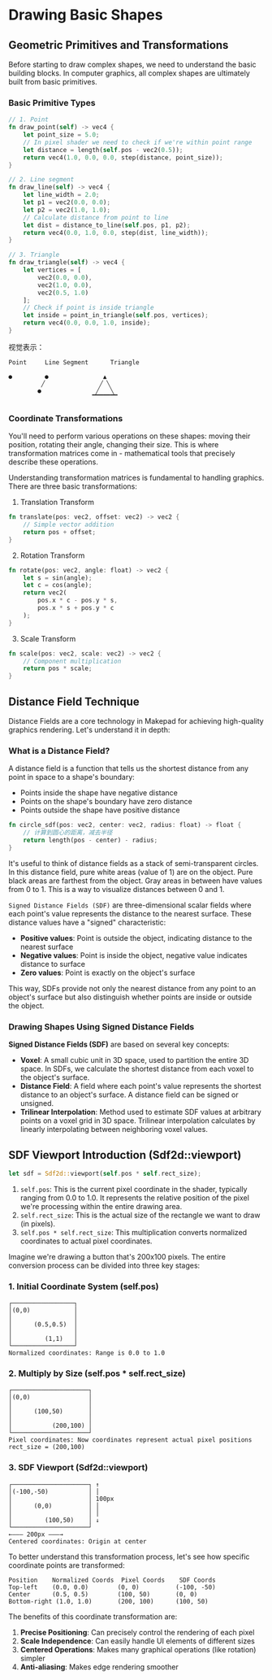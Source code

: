#  Drawing Basic Shapes

## Geometric Primitives and Transformations

Before starting to draw complex shapes, we need to understand the basic building blocks. In computer graphics, all complex shapes are ultimately built from basic primitives.

### Basic Primitive Types

```rust
// 1. Point
fn draw_point(self) -> vec4 {
    let point_size = 5.0;
    // In pixel shader we need to check if we're within point range
    let distance = length(self.pos - vec2(0.5));
    return vec4(1.0, 0.0, 0.0, step(distance, point_size));
}

// 2. Line segment
fn draw_line(self) -> vec4 {
    let line_width = 2.0;
    let p1 = vec2(0.0, 0.0);
    let p2 = vec2(1.0, 1.0);
    // Calculate distance from point to line
    let dist = distance_to_line(self.pos, p1, p2);
    return vec4(0.0, 1.0, 0.0, step(dist, line_width));
}

// 3. Triangle
fn draw_triangle(self) -> vec4 {
    let vertices = [
        vec2(0.0, 0.0),
        vec2(1.0, 0.0),
        vec2(0.5, 1.0)
    ];
    // Check if point is inside triangle
    let inside = point_in_triangle(self.pos, vertices);
    return vec4(0.0, 0.0, 1.0, inside);
}
```
视觉表示：

```plaintext
Point     Line Segment      Triangle

●         ●               ▲
         ╱               ╱ ╲
        ●               ╱   ╲
                       ▔▔▔▔▔▔▔
```
### Coordinate Transformations

You'll need to perform various operations on these shapes: moving their position, rotating their angle, changing their size. This is where transformation matrices come in - mathematical tools that precisely describe these operations.

Understanding transformation matrices is fundamental to handling graphics. There are three basic transformations:

1. Translation Transform

```rust
fn translate(pos: vec2, offset: vec2) -> vec2 {
    // Simple vector addition
    return pos + offset;
}
```

2. Rotation Transform

```rust
fn rotate(pos: vec2, angle: float) -> vec2 {
    let s = sin(angle);
    let c = cos(angle);
    return vec2(
        pos.x * c - pos.y * s,
        pos.x * s + pos.y * c
    );
}
```

3. Scale Transform

```rust
fn scale(pos: vec2, scale: vec2) -> vec2 {
    // Component multiplication
    return pos * scale;
}
```

## Distance Field Technique

Distance Fields are a core technology in Makepad for achieving high-quality graphics rendering. Let's understand it in depth:

### What is a Distance Field?

A distance field is a function that tells us the shortest distance from any point in space to a shape's boundary:

- Points inside the shape have negative distance
- Points on the shape's boundary have zero distance
- Points outside the shape have positive distance

```rust
fn circle_sdf(pos: vec2, center: vec2, radius: float) -> float {
    // 计算到圆心的距离，减去半径
    return length(pos - center) - radius;
}
```
It's useful to think of distance fields as a stack of semi-transparent circles. In this distance field, pure white areas (value of 1) are on the object. Pure black areas are farthest from the object. Gray areas in between have values from 0 to 1. This is a way to visualize distances between 0 and 1.

[](https://trusted-heron-8b2.notion.site/image/https%3A%2F%2Fprod-files-secure.s3.us-west-2.amazonaws.com%2Fee83deb1-85d6-437c-894c-b4353fce458b%2Fb654cd01-0266-4898-b679-e27e8e801332%2FPasted_image_20241201074137.png?table=block&id=15369449-ef79-80d5-847b-eacab00cc02e&spaceId=ee83deb1-85d6-437c-894c-b4353fce458b&width=900&userId=&cache=v2)

`Signed Distance Fields (SDF)` are three-dimensional scalar fields where each point's value represents the distance to the nearest surface. These distance values have a "signed" characteristic:

- **Positive values**: Point is outside the object, indicating distance to the nearest surface
- **Negative values**: Point is inside the object, negative value indicates distance to surface
- **Zero values**: Point is exactly on the object's surface

This way, SDFs provide not only the nearest distance from any point to an object's surface but also distinguish whether points are inside or outside the object.

### Drawing Shapes Using Signed Distance Fields

**Signed Distance Fields (SDF)** are based on several key concepts:

- **Voxel**: A small cubic unit in 3D space, used to partition the entire 3D space. In SDFs, we calculate the shortest distance from each voxel to the object's surface.
- **Distance Field**: A field where each point's value represents the shortest distance to an object's surface. A distance field can be signed or unsigned.
- **Trilinear Interpolation**: Method used to estimate SDF values at arbitrary points on a voxel grid in 3D space. Trilinear interpolation calculates by linearly interpolating between neighboring voxel values.

## SDF Viewport Introduction (Sdf2d::viewport)

```rust
let sdf = Sdf2d::viewport(self.pos * self.rect_size);
```

1. `self.pos`: This is the current pixel coordinate in the shader, typically ranging from 0.0 to 1.0. It represents the relative position of the pixel we're processing within the entire drawing area.
2. `self.rect_size`: This is the actual size of the rectangle we want to draw (in pixels).
3. `self.pos * self.rect_size`: This multiplication converts normalized coordinates to actual pixel coordinates.

Imagine we're drawing a button that's 200x100 pixels. The entire conversion process can be divided into three key stages:

### 1. Initial Coordinate System (self.pos)

```plaintext
┌─────────────────┐
│(0,0)            │
│                 │
│      (0.5,0.5)  │
│                 │
│         (1,1)   │
└─────────────────┘
Normalized coordinates: Range is 0.0 to 1.0
```

### 2. Multiply by Size (self.pos * self.rect_size)

```plaintext
┌─────────────────────┐
│(0,0)                │
│                     │
│      (100,50)       │
│                     │
│           (200,100) │
└─────────────────────┘
Pixel coordinates: Now coordinates represent actual pixel positions
rect_size = (200,100)
```

### 3. SDF Viewport (Sdf2d::viewport)

```plaintext
┌─────────────────────┐ ↑
│(-100,-50)           │ │
│                     │ 100px
│      (0,0)          │ │
│                     │ │
│         (100,50)    │ ↓
└─────────────────────┘
←——— 200px ———→
Centered coordinates: Origin at center
```

To better understand this transformation process, let's see how specific coordinate points are transformed:

```plaintext
Position    Normalized Coords  Pixel Coords    SDF Coords
Top-left    (0.0, 0.0)        (0, 0)          (-100, -50)
Center      (0.5, 0.5)        (100, 50)       (0, 0)
Bottom-right (1.0, 1.0)       (200, 100)      (100, 50)
```

The benefits of this coordinate transformation are:

1. **Precise Positioning**: Can precisely control the rendering of each pixel
2. **Scale Independence**: Can easily handle UI elements of different sizes
3. **Centered Operations**: Makes many graphical operations (like rotation) simpler
4. **Anti-aliasing**: Makes edge rendering smoother
